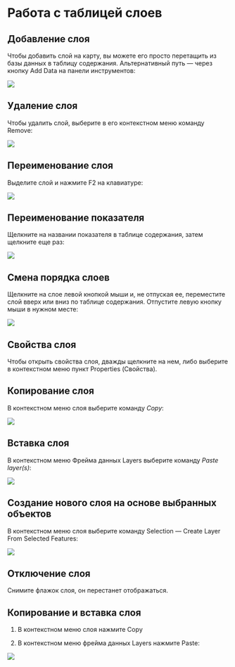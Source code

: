 # Работа с таблицей слоев {#manual-toc}

## Добавление слоя

Чтобы добавить слой на карту, вы можете его просто перетащить из базы данных в таблицу содержания. Альтернативный путь --- через кнопку Add Data на панели инструментов:

![](images/Appendix/image6.png)

## Удаление слоя

Чтобы удалить слой, выберите в его контекстном меню команду Remove:

![](images/Appendix/image7.png)

## Переименование слоя

Выделите слой и нажмите F2 на клавиатуре:

![](images/Appendix/image8.png)

## Переименование показателя

Щелкните на названии показателя в таблице содержания, затем щелкните еще раз:

![](images/Appendix/image9.png)

## Смена порядка слоев

Щелкните на слое левой кнопкой мыши и, не отпуская ее, переместите слой вверх или вниз по таблице содержания. Отпустите левую кнопку мыши в нужном месте:

![](images/Appendix/image10.png)

## Свойства слоя

Чтобы открыть свойства слоя, дважды щелкните на нем, либо выберите в контекстном меню пункт Properties (Свойства).

## Копирование слоя

В контекстном меню слоя выберите команду *Copy*:

![](images/Appendix/image11.png)

## Вставка слоя

В контекстном меню Фрейма данных Layers выберите команду *Paste layer(s)*:

![](images/Appendix/image12.png)

## Создание нового слоя на основе выбранных объектов

В контекстном меню слоя выберите команду Selection --- Create Layer From Selected Features:

![](images/Appendix/image13.png)

## Отключение слоя

Снимите флажок слоя, он перестанет отображаться.

## Копирование и вставка слоя

1. В контекстном меню слоя нажмите Copу

2. В контекстном меню фрейма данных Layers нажмите Paste:

![](images/Appendix/image14.png)
